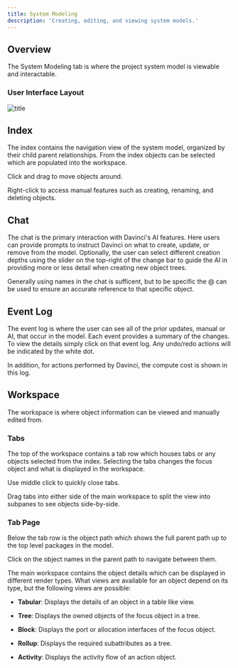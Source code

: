 ```yaml
---
title: System Modeling
description: 'Creating, editing, and viewing system models.'
---
```


## Overview
The System Modeling tab is where the project system model is viewable and interactable.

### User Interface Layout

![title](/images/viewcaptures/systemview_zones.png)

## Index
The index contains the navigation view of the system model, organized by their child parent relationships. From the index objects can be selected which are populated into the workspace. 

<Tip>Click and drag to move objects around.</Tip>

<Tip>Right-click to access manual features such as creating, renaming, and deleting objects.</Tip>

## Chat
The chat is the primary interaction with Davinci's AI features. Here users can provide prompts to instruct Davinci on what to create, update, or remove from the model. Optionally, the user can select different creation depths using the slider on the top-right of the change bar to guide the AI in providing more or less detail when creating new object trees. 

<Tip>Generally using names in the chat is sufficent, but to be specific the @ can be used to ensure an accurate reference to that specific object.</Tip>

## Event Log
The event log is where the user can see all of the prior updates, manual or AI, that occur in the model. Each event provides a summary of the changes. To view the details simply click on that event log. Any undo/redo actions will be indicated by the white dot.

In addition, for actions performed by Davinci, the compute cost is shown in this log.

## Workspace
The workspace is where object information can be viewed and manually edited from. 

### Tabs
The top of the workspace contains a tab row which houses tabs or any objects selected from the index. Selecting the tabs changes the focus object and what is displayed in the workspace.

<Tip>Use middle click to quickly close tabs.</Tip>

<Tip>Drag tabs into either side of the main workspace to split the view into subpanes to see objects side-by-side.</Tip>

### Tab Page
Below the tab row is the object path which shows the full parent path up to the top level packages in the model.

<Tip>Click on the object names in the parent path to navigate between them.</Tip>

The main workspace contains the object details which can be displayed in different render types. What views are available for an object depend on its type, but the following views are possible:

* **Tabular**: Displays the details of an object in a table like view.

* **Tree**: Displays the owned objects of the focus object in a tree. 

* **Block**: Displays the port or allocation interfaces of the focus object.

* **Rollup**: Displays the required subattributes as a tree. 

* **Activity**: Displays the activity flow of an action object.


